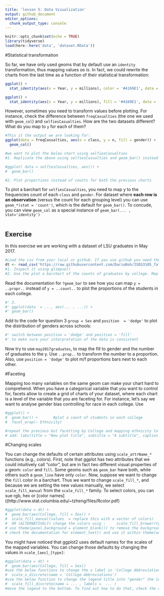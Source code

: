 ```yaml
---
title: 'lesson 5: Data Visualization'
output: github_document
editor_options: 
  chunk_output_type: console
---
```


```r
knitr::opts_chunk$set(echo = TRUE)
library(tidyverse)
load(here::here('data', 'dataset.RData'))
```

#Statistical transformation

So far, we have only used geoms that by default use an `identity` transformation, thus mapping values *as is*. In fact, we could rewrite the charts from the last time as a function of their statistical transformation:

```r
ggplot() +
  stat_identity(aes(x = Year, y = millions), color = '#4169E1', data =  twitter_users, geom = 'point')

ggplot() +
  stat_identity(aes(x = Year, y = millions), fill = '#4169E1', data =  twitter_users, geom = 'col')
```


However, sometimes you need to transform values before plotting. For instance, check the difference between `freqCasualties` (the one we used with `geom_col`) and `selfiesCasualties`. How are the two datasets different? What do you map to `y` for each of them?

```r
#This it the output we are looking for:
ggplot(data = freqCasualties, aes(x = class, y = n, fill = gender)) + 
  geom_col()

#we want to plot the below chart using selfiesCasualties
#1. Replicate the above using selfiesCasualties and geom_bar() instead of geom_col. You need to change the default stat  to 'identity'

#ggplot( data = selfiesCasualties, aes()) +
#  geom_bar()

#2. Plot proportions instead of counts for both the previous charts

```

To plot a barchart for `selfiesCasualties`, you need to map y to the frequencies count of each `class` and `gender`. For dataset where **each row is an observation** (versus the count for each grouping level) you can use `geom_*(stat = 'count')`, which is the default for `geom_bar()`. To concude, you can view `geom_col` as a special instance of `geom_bar(... , stat='identity')`

```r

```


## Exercise

In this exercise we are working with a dataset of LSU graduates in May 2017.

```r
#Load the csv from your local or github. If you use github you need the link to the "raw" file
dt <- read_csv('https://raw.githubusercontent.com/DarioBoh/ISDS3105_fall18/master/data/graduates_2017may.csv')
#1. Inspect it using glimpse()
#2. Use the plot a barchart of the counts of graduates by college. Map the bar fill to gender.

```


Read the documentation for `?geom_bar` to see how you can map `y = ..propr..` instead of `y = ..count..` to plot the proportions of the students in each college.

```r
#' 3.
#' ggplot(data  = ..., aes(... , ...)) +
#' geom_bar()
```


Add to the code for question 3 `group = Sex` and `position  = 'dodge'` to plot the distribution of genders across schools:

```r

#' switch between position = 'dodge' and position = 'fill' 
#' to make sure your interpretation of the data is consistent
```


Now try to use `may2017graduates`, to map the fill to gender and the number of graduates to the y. Use `..prop..` to transform the number to a proportion. Also, use `position = 'dodge'` to plot m/f proportions bars next to each other.

#Faceting

Mapping too many variables on the same geom can make your chart hard to comprehend. When you have a categorical variable that you want to control for, facets allow to create a grid of charts of your dataset, where each chart is a level of the variable that you are faceting for. For instance, let's say we want to analyse gender bias controlling for race in each college. Use

```r
#ggplot() +
#  geom_bar() +       #plot a count of students in each college
#  facet_wrap(~ Ethnicity)
```


```r
#repeat the previous but facetting by College and mapping ethnicity to x
# add: labs(title = "New plot title", subtitle = "A subtitle", caption = 'data from www.lsu.edu')
```


#Changing scales

You can change the defaults of certain attributes using `scale_attrName_*` functions (e.g., colors). First, note that ggplot has two attributes that we could intuitively call "color", but are in fact two different visual properties of a geom: `color` and `fill`. Some geoms such as `geom_bar` have both, while others such a `geom_line` have only `color`. Now, suppose we want to change the `fill` color in a barchart. Thus we want to change `scale_fill_*`, and because we are setting the new values manually, we select `scale_fill_manual` from the `scale_fill_*` family. 
To select colors, you can sue rgb, hex or [color names]((http://www.stat.columbia.edu/~tzheng/files/Rcolor.pdf)

```r
#ggplot(data = dt) +
#  geom_bar(aes(College, fill = Sex)) +
#  scale_fill_manual(values  = replace this with a vector of colors)
#  OR (ALTERNATIVELY) change the colors usig :     scale_fill_brewer(type = ..., palette = ...)
# use theme(panel.background = element_blank()) to remove the background color
# check the documentation for element_text() and use it within theme(axis.text.x = element_text()) to rotate the lables by 45 degrees
```

You might have noticed that ggplot2 uses default names for the scales of the mapped variables. You can change those defaults by changing the values in `scale_[aes]_[type]`:

```r
#ggplot(data = dt) +
#  geom_bar(aes(College, fill = Sex)) 
#use the below functions to change the x label in 'College Abbreviation'
#  scale_x_discrete(name = 'College Abbreviations') 
#use the below function to change the legend title into "gender" the legend values into 'Male' and 'Female'
#  scale_fill_discrete(name = ... , labels =  ... ) 
#move the legend to the bottom. To find out how to do that, check the documentation for theme(legend.position)
```



